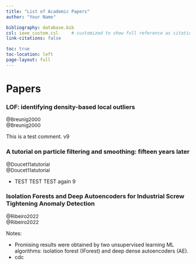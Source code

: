 ```yaml
---
title: "List of Academic Papers"
author: "Your Name"

bibliography: database.bib
csl: ieee_custom.csl     # customized to show full reference as citation
link-citations: false

toc: true
toc-location: left
page-layout: full
---
```


# Papers


### LOF: identifying density-based local outliers
::: {style="font-size: 10pt;"}
\@Breunig2000
<br>@Breunig2000
:::

::: notes

This is a test comment. v9

:::

### A tutorial on particle filtering and smoothing: fifteen years later
::: {style="font-size: 10pt;"}
\@Doucet11atutorial
<br>@Doucet11atutorial
:::

::: notes


- TEST TEST TEST again 9

:::

### Isolation Forests and Deep Autoencoders for Industrial Screw Tightening Anomaly Detection
::: {style="font-size: 10pt;"}
\@Ribeiro2022
<br>@Ribeiro2022
:::

::: notes


Notes:

- Promising results were obtained by two unsupervised learning ML algorithms: isolation forest (IForest) and deep dense autoencoders (AE).
- cdc

:::
